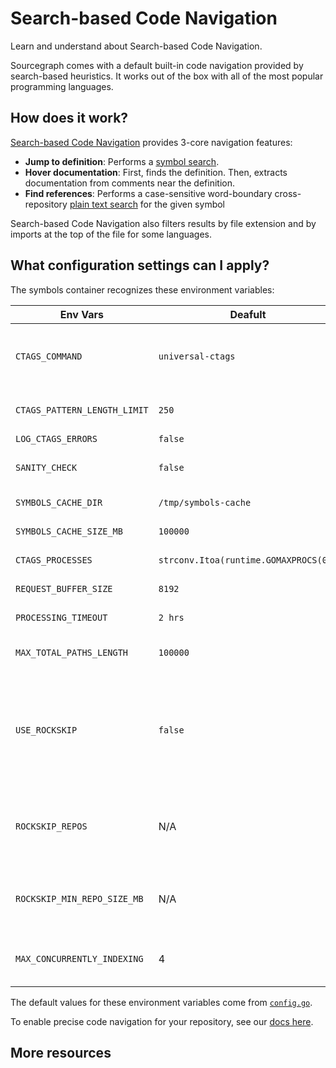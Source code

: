 # Search-based Code Navigation

<p className="subtitle">Learn and understand about Search-based Code Navigation.</p>

Sourcegraph comes with a default built-in code navigation provided by search-based heuristics. It works out of the box with all of the most popular programming languages.

## How does it work?

[Search-based Code Navigation](https://github.com/sourcegraph/sourcegraph-basic-code-intel) provides 3-core navigation features:

- **Jump to definition**: Performs a [symbol search](/code-search/features#symbol-search).
- **Hover documentation**: First, finds the definition. Then, extracts documentation from comments near the definition.
- **Find references**: Performs a case-sensitive word-boundary cross-repository [plain text search](/code-search/features#powerful-flexible-queries) for the given symbol

Search-based Code Navigation also filters results by file extension and by imports at the top of the file for some languages.

## What configuration settings can I apply?

The symbols container recognizes these environment variables:

|         **Env Vars**         |              **Deafult**              |                                            **Details**                                            |
| ---------------------------- | ------------------------------------- | ------------------------------------------------------------------------------------------------- |
| `CTAGS_COMMAND`              | `universal-ctags`                     | Ctags command (should point to universal-ctags executable compiled with JSON and seccomp support) |
| `CTAGS_PATTERN_LENGTH_LIMIT` | `250`                                 | The maximum length of the patterns output by ctags                                                |
| `LOG_CTAGS_ERRORS`           | `false`                               | Log ctags errors                                                                                  |
| `SANITY_CHECK`               | `false`                               | Check that go-sqlite3 works then exit 0 if it's ok or 1 if not                                    |
| `SYMBOLS_CACHE_DIR`          | `/tmp/symbols-cache`                  | Directory in which to store cached symbols                                                        |
| `SYMBOLS_CACHE_SIZE_MB`      | `100000`                              | Maximum size of the disk cache (in megabytes)                                                     |
| `CTAGS_PROCESSES`            | `strconv.Itoa(runtime.GOMAXPROCS(0))` | Number of concurrent parser processes to run                                                      |
| `REQUEST_BUFFER_SIZE`        | `8192`                                | Maximum size of buffered parser request channel                                                   |
| `PROCESSING_TIMEOUT`         | `2 hrs`                               | Maximum time to spend processing a repository                                                     |
| `MAX_TOTAL_PATHS_LENGTH`     | `100000`                              | Maximum sum of lengths of all paths in a single call to git archive                               |
| `USE_ROCKSKIP`     | `false`                              | Enables [Rockskip](/code-search/code-navigation/rockskip) for fast symbol searches and search-based code navigation on repositories specified in `ROCKSKIP_REPOS`, or respositories over `ROCKSKIP_MIN_REPO_SIZE_MB` in size                               |
| `ROCKSKIP_REPOS`     | N/A                              | In combination with `USE_ROCKSKIP=true` this specifies a comma-separated list of repositories to index using [Rockskip](/code-search/code-navigation/rockskip)                              |
| `ROCKSKIP_MIN_REPO_SIZE_MB`     | N/A                              | In combination with `USE_ROCKSKIP=true` all repos that are at least this big will be indexed using Rockskip                              |
| `MAX_CONCURRENTLY_INDEXING`     | 4                              | Maximum number of repositories being indexed at a time by [Rockskip](/code-search/code-navigation/rockskip) (also limits ctags processes)                              |

The default values for these environment variables come from [`config.go`](https://github.com/sourcegraph/sourcegraph-public-snapshot/blob/eea895ae1a8acef08370a5cc6f24bdc7c66cb4ed/cmd/symbols/config.go#L42-L59).

<Callout type="tip">To enable precise code navigation for your repository, see our [docs here](/code-search/code-navigation/precise_code_navigation#setting-up-code-navigation-for-your-codebase).</Callout>

## More resources

<LinkCards>
    <LinkCard href="/code-search/code-navigation/rockskip" imgSrc="https://sourcegraph.com/.assets/img/sourcegraph-mark.svg" imgAlt="Rockskip" title="Rockskip: Symbol sidebar and search navigation" description="Enhances symbol sidebar and search-based code navigation experience in large monorepos." />
</LinkCards>
